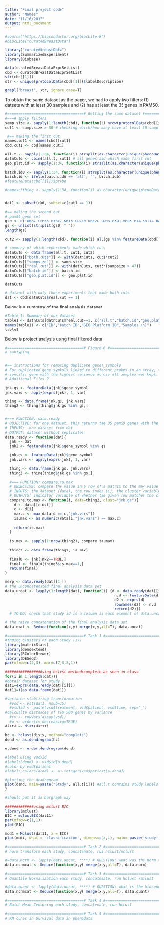 ```yaml
---
title: "Final project code"
author: "Names"
date: "11/16/2017"
output: html_document
---
```


```r
#source("https://bioconductor.org/biocLite.R")
#biocLite("curatedBreastData")

library("curatedBreastData")
library(SummarizedExperiment)
library(Biobase)

data(curatedBreastDataExprSetList)
cbd <- curatedBreastDataExprSetList
str(cbd[[1]])
str <- unique(protocolData(cbd[[1]])$labelDescription)

grepl("breast", str, ignore.case=T)
```

To obtain the same dataset as the paper, we had to apply two filters: (1) datsets with at least 30 samples and (2) has at least the 35 genes in PAM50. 
```r

#===================================# Getting the same dataset #=====================================#
#===# apply filters
samp.size <- sapply(1:length(cbd), function(i) nrow(protocolData(cbd[[i]])))
cut1 <- samp.size > 30 # checking which/how many have at least 30 samples

 #== making the first cut
names.cut1 <- names(cbd)[cut1]
cbd.cut1 <- cbd[names.cut1]

all.t <- sapply(1:34, function(i) strsplit(as.character(unique(phenoData(cbd[[i]])$datasetName)), "_")[[1]][2])
datnCuts <- cbind(all.t, cut1) # all genes and which made first cut
geo.plat.id <- sapply(1:34, function(i) strsplit(as.character(unique(phenoData(cbd[[i]])$datasetName)), "_")[[1]][3])

batch.id0 <- sapply(1:34, function(i) strsplit(as.character(unique(phenoData(cbd[[i]])$datasetName)), "_")[[1]][4])
batch.id <- ifelse(batch.id0 == "all", "", batch.id0)
#featureData(cbd[[1]])$probe

#namesofthing <- sapply(1:34, function(i) as.character(unique(phenoData(cbd[[i]])$datasetName)))


dat1 <- subset(cbd, subset=c(cut1 == 1))

#== making the second cut 
# pam50 gene set
gs0 <- c("GRB7 CEP55 MYBL2 KRT5 CDC20 UBE2C CDH3 EXO1 MELK MIA KRT14 BAG1 BIRC5 BLVRA CCNB1 CCNE1 CDC6 CENPF EGFR ERBB2 ESR1 FOXA1 FOXC1 KIF2C KRT17 MAPT MDM2 MKI67 MMP11 MYC PGR RRM2 SFRP1 SLC39A6 TYMS")
gs <- unlist(strsplit(gs0, " "))
length(gs)

cut2 <- sapply(1:length(cbd), function(i) all(gs %in% featureData(cbd[[i]])$gene_symbol))
  
# summary of which experiments made which cuts
datnCuts <- data.frame(all.t, cut1, cut2)
datnCuts[["both.cuts"]] <- with(datnCuts, cut1*cut2)
datnCuts[["sampsize"]] <- samp.size
datnCuts[["real.cut"]] <- with(datnCuts, cut2*(sampsize > 47))
datnCuts[["batch.id"]] <- batch.id
datnCuts[["geo.plat.id"]] <- geo.plat.id

datnCuts

# dataset with only those experiments that made both cuts
dat <- cbd[datnCuts$real.cut == 1]
```

Below is a summary of the final analysis dataset 
```r
#Table 1: Summary of our dataset 
table1 <- datnCuts[datnCuts$real.cut==1, c("all.t","batch.id","geo.plat.id","sampsize")]
names(table1) <- c("ID","Batch ID","GEO Platform ID","Samples (n)")
table1
```

Below is project analysis using final filtered data 
```r
#===================================# Figure 6 #=====================================#
# subtyping


#== instructions for removing duplicate genes_symbols
# For duplicated gene symbols linked to different probes in an array, the probe linked to that
# specific gene with the highest variance across all samples was kept.
# Additional Files 2

jnk.gs <- featureData(jnk)$gene_symbol
jnk.vars <- apply(exprs(jnk), 1, var)

thing <- data.frame(jnk.gs, jnk.vars)
thing2 <- thing[thing$jnk.gs %in% gs,]


#=== FUNCTION: data.ready
# OBJECTIVE: for one dataset, this returns the 35 pam50 genes with the largest variance
# INPUTS:  one dataset from dat
# OUTPUT: dataset without replicates
data.ready <- function(dat){
  jnk <- dat
  jnk2 <- featureData(jnk)$gene_symbol %in% gs

  jnk.gs <- featureData(jnk)$gene_symbol
  jnk.vars <- apply(exprs(jnk), 1, var)
  
  thing <- data.frame(jnk.gs, jnk.vars)
  thing2 <- thing[thing$jnk.gs %in% gs,]

  #=== FUNCTION: compare.to.max
  # OBJECTIVE: compare the value in a row of a matrix to the max value in the cluster
  # INPUTS: the dataset (data), the row index (i), the cluster variable (clust)
  # OUTPUTS: indicator variable of whether the given row matches the cluster max
  compare.to.max <- function(i, data=thing2, clust="jnk.gs"){
    d <- data[[clust]]
    c <- d[i]
    max.c <- max(data[d == c,"jnk.vars"])
    is.max <- as.numeric(data[i,"jnk.vars"] == max.c)
    
    return(is.max)
  }
  
  is.max <- sapply(1:nrow(thing2), compare.to.max)
  
  thing3 <- data.frame(thing2, is.max)
  
  final0 <- jnk[jnk2==TRUE,]
  final <- final0[thing3$is.max==1,]
  return(final)
}

merp <- data.ready(dat[[1]])
# the unconcatenated final analysis data set
data.uncat <- lapply(1:length(dat), function(i) {d <- data.ready(dat[[i]])
                                                  n.d <- featureData(d)$gene_symbol
                                                  d2 <- exprs(d)
                                                  rownames(d2) <- n.d
                                                  return(d2)})
  # TO DO: check that study id is a column in each element of data.uncat

# the naive concatenation of the final analysis data set
data.ncat <- Reduce(function(x,y) merge(x,y,all=T), data.uncat)
```

```r
#===================================# Task 1 #=====================================#
#fnding clusters of each study (17)
library(matrixStats)
library(dendextend)
library(RColorBrewer)
library(DESeq2)
par(mfrow=c(2,3), mar=c(7,3,3,1))

################Using hclust method=complete as seen in class 
for(i in 1:length(dat)){
#obtain dataset for study 1
dat1=exprs(data.ready(dat[[i]]))
dat11=t(as.data.frame(dat1))

#variance stablizing transformation
  #vsd <- vst(dat1, nsub=35)
  #vsd$id <- paste(vsd$treatment, vsd$patient, vsd$time, sep="_")
#calcualte distances of top 500 genes by variance 
  #rv <- rowVars(assay(vsd))
  #o <- order(rv,decreasing=TRUE)
dists <- dist(dat11)
    
hc <- hclust(dists, method="complete")
dend <- as.dendrogram(hc)

o.dend <- order.dendrogram(dend)

#label using vsd$id
#labels(dend) <- vsd$id[o.dend]
#color by vsd$patient
#labels_colors(dend) <- as.integer(vsd$patient[o.dend])

#plotting the dendrogram
plot(dend, main=paste("Study", all.t[i])) #all.t contains study labels
}

#should put it in bargraph way

#############using mclust BIC 
library(mclust)
BIC = mclustBIC(dat11)
par(mfrow=c(1,1))
plot(BIC)

mod1 = Mclust(dat11, x = BIC)
plot(mod1, what = "classification", dimens=c(2,1), main= paste("Study", all.t[1]))

```


```r
#===================================# Task 2 #=====================================#
# norm transform each study, concatenate, run hclust/mclust

#=data.norm <- lapply(data.uncat, ****) # QUESTION: what was the norm transform function
data.normcat <- Reduce(function(x,y) merge(x,y,all=T), data.norm)

#===================================# Task 3 #=====================================#
# Quantile Normalization each study, concatenate, run hclust /mclust

#data.quant <- lapply(data.uncat, ****) # QUESTION: what is the bioconductor package for quantile norm?
data.normcat <- Reduce(function(x,y) merge(x,y,all=T), data.quant)

#===================================# Task 4 #=====================================#
# Batch Mean Censoring each study, concatenate, run hclust

#===================================# Task 5 #=====================================#
# KM cures in Survival data in phenodata

```

 
